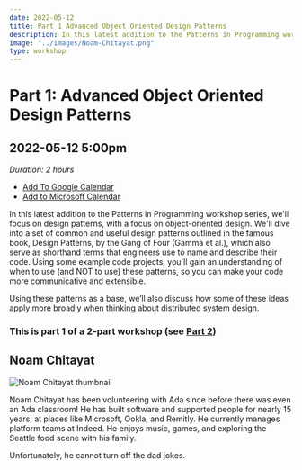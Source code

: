 ```yaml
---
date: 2022-05-12
title: Part 1 Advanced Object Oriented Design Patterns
description: In this latest addition to the Patterns in Programming workshop series, we'll focus on design patterns, with a focus on object-oriented design. We'll dive into a set of common and useful design patterns outlined in the famous book, Design Patterns, by the Gang of Four (Gamma et al.), which also serve as shorthand terms that engineers use to name and describe their code. This is a 2-part workshop
image: "../images/Noam-Chitayat.png"
type: workshop
---
```


# Part 1: Advanced Object Oriented Design Patterns

## 2022-05-12 5:00pm

_Duration: 2 hours_

- [Add To Google Calendar](https://calendar.google.com/calendar/render?action=TEMPLATE&dates=20220513T000000Z%2F20220513T020000Z&details=In%20this%202-hour%20session%2C%20we%27ll%20learn%20about%20design%20patterns%2C%20with%20a%20focus%20on%20object-oriented%20design.%20We%27ll%20dive%20into%20a%20set%20of%20useful%20design%20patterns%20outlined%20in%20the%20famous%20book%2C%20Design%20Patterns%2C%20by%20the%20Gang%20of%20Four.%20This%20is%20part%201%20of%20a%202-part%20series.&location=http%3A%2F%2Flovelace-labs.adadev.org&text=Advanced%20Design%20Patterns%20Part%201%20with%20Noam%20Chitayat)
- [Add to Microsoft Calendar](https://outlook.live.com/calendar/0/deeplink/compose?allday=false&body=In%20this%202-hour%20session%2C%20we%27ll%20learn%20about%20design%20patterns%2C%20with%20a%20focus%20on%20object-oriented%20design.%20We%27ll%20dive%20into%20a%20set%20of%20useful%20design%20patterns%20outlined%20in%20the%20famous%20book%2C%20Design%20Patterns%2C%20by%20the%20Gang%20of%20Four.%20This%20is%20part%201%20of%20a%202-part%20series.&enddt=2022-05-13T02%3A00%3A00%2B00%3A00&location=http%3A%2F%2Flovelace-labs.adadev.org&path=%2Fcalendar%2Faction%2Fcompose&rru=addevent&startdt=2022-05-13T00%3A00%3A00%2B00%3A00&subject=Advanced%20Design%20Patterns%20Part%201%20with%20Noam%20Chitayat)

In this latest addition to the Patterns in Programming workshop series, we'll focus on design patterns, with a focus on object-oriented design. We'll dive into a set of common and useful design patterns outlined in the famous book, Design Patterns, by the Gang of Four (Gamma et al.), which also serve as shorthand terms that engineers use to name and describe their code. Using some example code projects, you'll gain an understanding of when to use (and NOT to use) these patterns, so you can make your code more communicative and extensible.

Using these patterns as a base, we’ll also discuss how some of these ideas apply more broadly when thinking about distributed system design.

### This is part 1 of a 2-part workshop (see [Part 2](/advanced-oo-design-patterns-p2))

## Noam Chitayat

![Noam Chitayat thumbnail](../images/Noam-Chitayat-thumbnail.png)

Noam Chitayat has been volunteering with Ada since before there was even an Ada classroom! He has built software and supported people for nearly 15 years, at places like Microsoft, Ookla, and Remitly. He currently manages platform teams at Indeed. He enjoys music, games, and exploring the Seattle food scene with his family.

Unfortunately, he cannot turn off the dad jokes.
